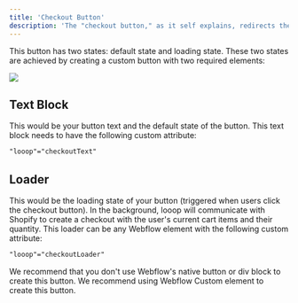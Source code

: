 ```yaml
---
title: 'Checkout Button'
description: 'The "checkout button," as it self explains, redirects the user to checkout.'
---
```



This button has two states: default state and loading state. These two states are achieved by creating a custom button with two required elements:

<Frame>
<img src="/images/checkoutbutton.webp" />
</Frame>

## Text Block
This would be your button text and the default state of the button. This text block needs to have the following custom attribute:
```html
"looop"="checkoutText"
```

## Loader

This would be the loading state of your button (triggered when users click the checkout button). In the background, looop will communicate with Shopify to create a checkout with the user's current cart items and their quantity. 
This loader can be any Webflow element with the following custom attribute:
```html
"looop"="checkoutLoader"
```

<Note>
We recommend that you don't use Webflow's native button or div block to create this button. We recommend using Webflow Custom element to create this button.
</Note>